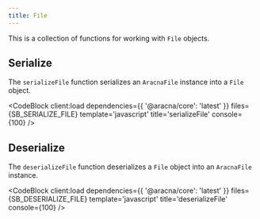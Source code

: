 ```yaml
---
title: File
---
```



This is a collection of functions for working with `File` objects.

## Serialize

The `serializeFile` function serializes an `AracnaFile` instance into a `File` object.

<CodeBlock client:load dependencies={{ '@aracna/core': 'latest' }} files={SB_SERIALIZE_FILE} template='javascript' title='serializeFile' console={100} />

## Deserialize

The `deserializeFile` function deserializes a `File` object into an `AracnaFile` instance.

<CodeBlock client:load dependencies={{ '@aracna/core': 'latest' }} files={SB_DESERIALIZE_FILE} template='javascript' title='deserializeFile' console={100} />

